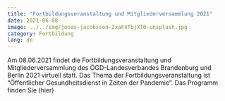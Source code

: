 ```yaml
---
title: "Fortbildungsveranstaltung und Mitgliederversammlung 2021"
date: 2021-06-08 
image: ../../img/jonas-jacobsson-2xaF4TbjXT0-unsplash.jpg 
category: Fortbildung
lang: de
---
```

Am 08.06.2021 findet die Fortbildungsveranstaltung und Mitgliederversammlung des ÖGD-Landesverbandes Brandenburg und Berlin 2021 virtuell statt. Das Thema der Fortbildungsveranstaltung ist "Öffentlicher Gesundheitsdienst in Zeiten der Pandemie". 
Das Programm finden Sie (hier)




